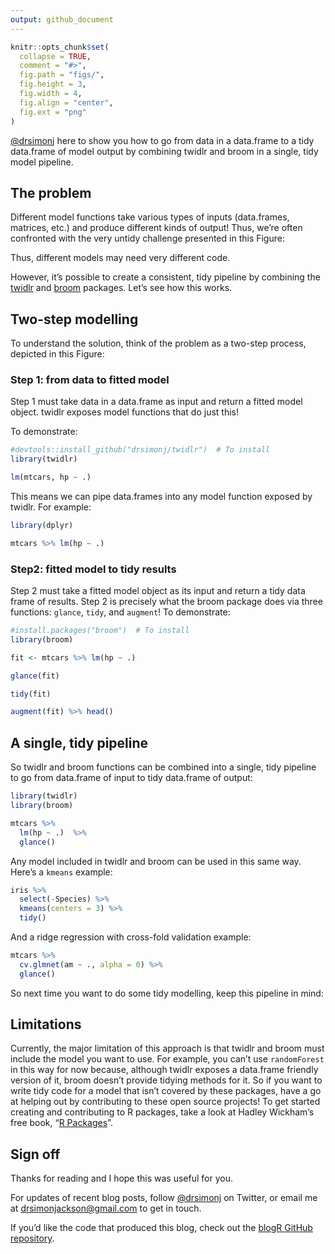 ```yaml
---
output: github_document
---
```


```r
knitr::opts_chunk$set(
  collapse = TRUE,
  comment = "#>",
  fig.path = "figs/",
  fig.height = 3,
  fig.width = 4,
  fig.align = "center",
  fig.ext = "png"
)
```

[\@drsimonj](https://twitter.com/drsimonj) here to show you how to go from data in a data.frame to a tidy data.frame of model output by combining twidlr and broom in a single, tidy model pipeline.

## The problem

Different model functions take various types of inputs (data.frames, matrices, etc.) and produce different kinds of output! Thus, we're often confronted with the very untidy challenge presented in this Figure:


Thus, different models may need very different code.

However, it's possible to create a consistent, tidy pipeline by combining the [twidlr](https://github.com/drsimonj/twidlr) and [broom](https://github.com/tidyverse/broom) packages. Let's see how this works.

## Two-step modelling

To understand the solution, think of the problem as a two-step process, depicted in this Figure:

### Step 1: from data to fitted model

Step 1 must take data in a data.frame as input and return a fitted model object. twidlr exposes model functions that do just this!

To demonstrate:

```r
#devtools::install_github("drsimonj/twidlr")  # To install
library(twidlr)

lm(mtcars, hp ~ .)
```

This means we can pipe data.frames into any model function exposed by twidlr. For example:

```r
library(dplyr)

mtcars %>% lm(hp ~ .)
```

### Step2: fitted model to tidy results

Step 2 must take a fitted model object as its input and return a tidy data frame of results. Step 2 is precisely what the broom package does via three functions: `glance`, `tidy`, and `augment`! To demonstrate:

```r
#install.packages("broom")  # To install
library(broom)

fit <- mtcars %>% lm(hp ~ .)

glance(fit)

tidy(fit)

augment(fit) %>% head()
```

## A single, tidy pipeline

So twidlr and broom functions can be combined into a single, tidy pipeline to go from data.frame of input to tidy data.frame of output:

```r
library(twidlr)
library(broom)

mtcars %>% 
  lm(hp ~ .)  %>% 
  glance()
```

Any model included in twidlr and broom can be used in this same way. Here's a `kmeans` example:

```r
iris %>%
  select(-Species) %>% 
  kmeans(centers = 3) %>% 
  tidy()
```

And a ridge regression with cross-fold validation example:

```r
mtcars %>% 
  cv.glmnet(am ~ ., alpha = 0) %>% 
  glance()
```

So next time you want to do some tidy modelling, keep this pipeline in mind:

## Limitations

Currently, the major limitation of this approach is that twidlr and broom must include the model you want to use. For example, you can't use `randomForest` in this way for now because, although twidlr exposes a data.frame friendly version of it, broom doesn't provide tidying methods for it. So if you want to write tidy code for a model that isn't covered by these packages, have a go at helping out by contributing to these open source projects! To get started creating and contributing to R packages, take a look at Hadley Wickham's free book, "[R Packages](http://r-pkgs.had.co.nz/)".

## Sign off

Thanks for reading and I hope this was useful for you.

For updates of recent blog posts, follow [\@drsimonj](https://twitter.com/drsimonj) on Twitter, or email me at <drsimonjackson@gmail.com> to get in touch.

If you'd like the code that produced this blog, check out the [blogR GitHub repository](https://github.com/drsimonj/blogR).